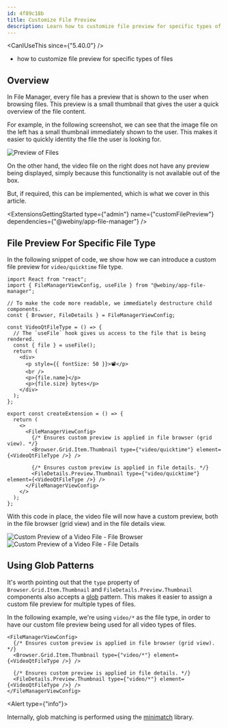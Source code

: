 ```yaml
---
id: 4f89c18b
title: Customize File Preview
description: Learn how to customize file preview for specific types of files.
---
```



<CanIUseThis since={"5.40.0"} />

<WhatYouWillLearn>

- how to customize file preview for specific types of files

</WhatYouWillLearn>

## Overview

In File Manager, every file has a preview that is shown to the user when browsing files. This preview is a small thumbnail that gives the user a quick overview of the file content. 

For example, in the following screenshot, we can see that the image file on the left has a small thumbnail immediately shown to the user. This makes it easier to quickly identity the file the user is looking for.

<Image src={fmFilesPreviews} title="Preview of Files" />

On the other hand, the video file on the right does not have any preview being displayed, simply because this functionality is not available out of the box.

But, if required, this can be implemented, which is what we cover in this article.

<ExtensionsGettingStarted type={"admin"} name={"customFilePreview"} dependencies={"@webiny/app-file-manager"} />

## File Preview For Specific File Type

In the following snippet of code, we show how we can introduce a custom file preview for `video/quicktime` file type.

```tsx extensions/customFilePreview/src/index.tsx
import React from "react";
import { FileManagerViewConfig, useFile } from "@webiny/app-file-manager";

// To make the code more readable, we immediately destructure child components.
const { Browser, FileDetails } = FileManagerViewConfig;

const VideoQtFileType = () => {
  // The `useFile` hook gives us access to the file that is being rendered.
  const { file } = useFile();
  return (
    <div>
      <p style={{ fontSize: 50 }}>📽️</p>
      <br />
      <p>{file.name}</p>
      <p>{file.size} bytes</p>
    </div>
  );
};

export const createExtension = () => {
  return (
    <>
      <FileManagerViewConfig>
        {/* Ensures custom preview is applied in file browser (grid view). */}
        <Browser.Grid.Item.Thumbnail type={"video/quicktime"} element={<VideoQtFileType />} />

        {/* Ensures custom preview is applied in file details. */}
        <FileDetails.Preview.Thumbnail type={"video/quicktime"} element={<VideoQtFileType />} />
      </FileManagerViewConfig>
    </>
  );
};
```

With this code in place, the video file will now have a custom preview, both in the file browser (grid view) and in the file details view.

<Image src={fmFilesPreviewsVideo} title="Custom Preview of a Video File - File Browser" />

<Image src={fmFilesPreviewsVideo2} title="Custom Preview of a Video File - File Details" />

## Using Glob Patterns

It's worth pointing out that the `type` property of `Browser.Grid.Item.Thumbnail` and `FileDetails.Preview.Thumbnail` components also accepts a [glob](<https://en.wikipedia.org/wiki/Glob_(programming)>) pattern. This makes it easier to assign a custom file preview for multiple types of files.

In the following example, we're using `video/*` as the file type, in order to have our custom file preview being used for all video types of files.

```tsx
<FileManagerViewConfig>
  {/* Ensures custom preview is applied in file browser (grid view). */}
  <Browser.Grid.Item.Thumbnail type={"video/*"} element={<VideoQtFileType />} />

  {/* Ensures custom preview is applied in file details. */}
  <FileDetails.Preview.Thumbnail type={"video/*"} element={<VideoQtFileType />} />
</FileManagerViewConfig>
```

<Alert type={"info"}>

Internally, glob matching is performed using the [minimatch](https://www.npmjs.com/package/minimatch) library.

</Alert>
